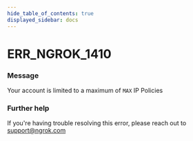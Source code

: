 ```yaml
---
hide_table_of_contents: true
displayed_sidebar: docs
---
```



# ERR_NGROK_1410

### Message

Your account is limited to a maximum of `MAX` IP Policies

<ErrorDetails error="err_ngrok_1410" />

### Further help

If you're having trouble resolving this error, please reach out to [support@ngrok.com](mailto:support@ngrok.com?subject=Help%20with%20ERR_NGROK_1410)
